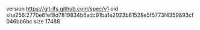 version https://git-lfs.github.com/spec/v1
oid sha256:2770e6fef8d7819834b6adc91ba1e2023b81528e5f5773f4359893cf046bb6bc
size 17488

